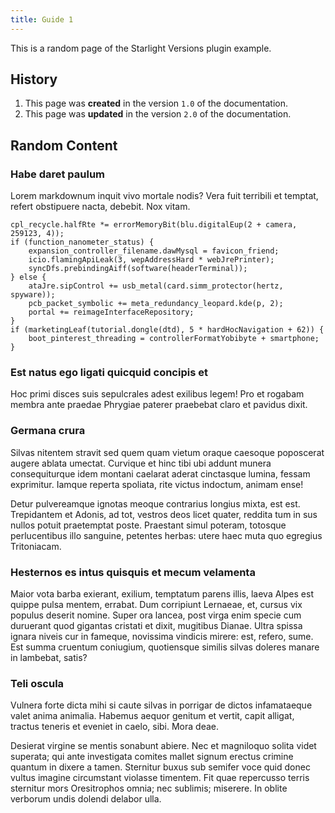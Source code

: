 ```yaml
---
title: Guide 1
---
```


This is a random page of the Starlight Versions plugin example.

## History


<Steps>

1. This page was **created** in the version `1.0` of the documentation.
2. This page was **updated** in the version `2.0` of the documentation.

</Steps>

## Random Content

### Habe daret paulum

Lorem markdownum inquit vivo mortale nodis? Vera fuit terribili et temptat, refert obstipuere nacta, debebit. Nox vitam.

```
cpl_recycle.halfRte *= errorMemoryBit(blu.digitalEup(2 + camera, 259123, 4));
if (function_nanometer_status) {
    expansion_controller_filename.dawMysql = favicon_friend;
    icio.flamingApiLeak(3, wepAddressHard * webJrePrinter);
    syncDfs.prebindingAiff(software(headerTerminal));
} else {
    ataJre.sipControl += usb_metal(card.simm_protector(hertz, spyware));
    pcb_packet_symbolic += meta_redundancy_leopard.kde(p, 2);
    portal += reimageInterfaceRepository;
}
if (marketingLeaf(tutorial.dongle(dtd), 5 * hardHocNavigation + 62)) {
    boot_pinterest_threading = controllerFormatYobibyte + smartphone;
}
```

### Est natus ego ligati quicquid concipis et

Hoc primi disces suis sepulcrales adest exilibus legem! Pro et rogabam membra ante praedae Phrygiae paterer praebebat claro et pavidus dixit.

### Germana crura

Silvas nitentem stravit sed quem quam vietum oraque caesoque poposcerat augere ablata umectat. Curvique et hinc tibi ubi addunt munera consequiturque idem montani caelarat aderat cinctasque lumina, fessam exprimitur. Iamque reperta spoliata, rite victus indoctum, animam ense!

Detur pulvereamque ignotas meoque contrarius longius mixta, est est. Trepidantem et Adonis, ad tot, vestros deos licet quater, reddita tum in sus nullos potuit praetemptat poste. Praestant simul poteram, totosque perlucentibus illo sanguine, petentes herbas: utere haec muta quo egregius Tritoniacam.

### Hesternos es intus quisquis et mecum velamenta

Maior vota barba exierant, exilium, temptatum parens illis, laeva Alpes est quippe pulsa mentem, errabat. Dum corripiunt Lernaeae, et, cursus vix populus deserit nomine. Super ora lancea, post virga enim specie cum duruerant quod gigantas cristati et dixit, mugitibus Dianae. Ultra spissa ignara niveis cur in fameque, novissima vindicis mirere: est, refero, sume. Est summa cruentum coniugium, quotiensque similis silvas doleres manare in lambebat, satis?

### Teli oscula

Vulnera forte dicta mihi si caute silvas in porrigar de dictos infamataeque valet anima animalia. Habemus aequor genitum et vertit, capit alligat, tractus teneris et eveniet in caelo, sibi. Mora deae.

Desierat virgine se mentis sonabunt abiere. Nec et magniloquo solita videt superata; qui ante investigata comites mallet signum erectus crimine quantum in dixere a tamen. Sternitur buxus sub semifer voce quid donec vultus imagine circumstant violasse timentem. Fit quae repercusso terris sternitur mors Oresitrophos omnia; nec sublimis; miserere. In oblite verborum undis dolendi delabor ulla.
